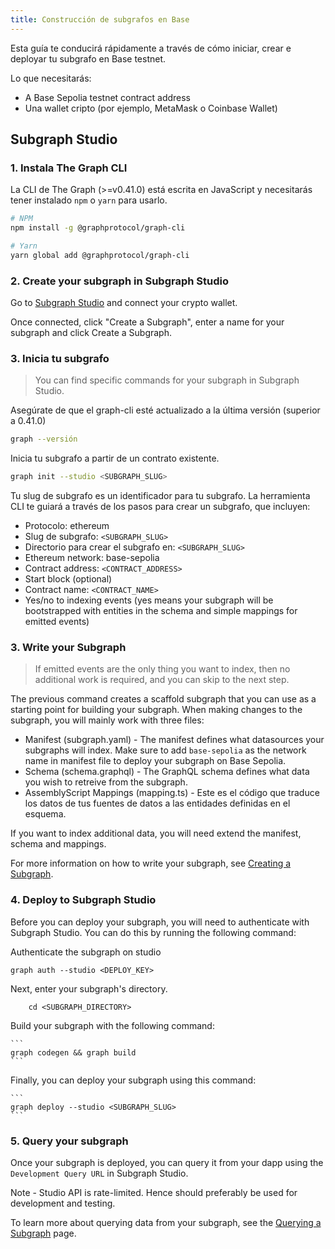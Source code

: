 ```yaml
---
title: Construcción de subgrafos en Base
---
```


Esta guía te conducirá rápidamente a través de cómo iniciar, crear e deployar tu subgrafo en Base testnet.

Lo que necesitarás:

- A Base Sepolia testnet contract address
- Una wallet cripto (por ejemplo, MetaMask o Coinbase Wallet)

## Subgraph Studio

### 1. Instala The Graph CLI

La CLI de The Graph (>=v0.41.0) está escrita en JavaScript y necesitarás tener instalado `npm` o `yarn` para usarlo.

```sh
# NPM
npm install -g @graphprotocol/graph-cli

# Yarn
yarn global add @graphprotocol/graph-cli
```

### 2. Create your subgraph in Subgraph Studio

Go to [Subgraph Studio](https://thegraph.com/studio/) and connect your crypto wallet.

Once connected, click "Create a Subgraph", enter a name for your subgraph and click Create a Subgraph.

### 3. Inicia tu subgrafo

> You can find specific commands for your subgraph in Subgraph Studio.

Asegúrate de que el graph-cli esté actualizado a la última versión (superior a 0.41.0)

```sh
graph --versión
```

Inicia tu subgrafo a partir de un contrato existente.

```sh
graph init --studio <SUBGRAPH_SLUG>
```

Tu slug de subgrafo es un identificador para tu subgrafo. La herramienta CLI te guiará a través de los pasos para crear un subgrafo, que incluyen:

- Protocolo: ethereum
- Slug de subgrafo: `<SUBGRAPH_SLUG>`
- Directorio para crear el subgrafo en: `<SUBGRAPH_SLUG>`
- Ethereum network: base-sepolia
- Contract address: `<CONTRACT_ADDRESS>`
- Start block (optional)
- Contract name: `<CONTRACT_NAME>`
- Yes/no to indexing events (yes means your subgraph will be bootstrapped with entities in the schema and simple mappings for emitted events)

### 3. Write your Subgraph

> If emitted events are the only thing you want to index, then no additional work is required, and you can skip to the next step.

The previous command creates a scaffold subgraph that you can use as a starting point for building your subgraph. When making changes to the subgraph, you will mainly work with three files:

- Manifest (subgraph.yaml) - The manifest defines what datasources your subgraphs will index. Make sure to add `base-sepolia` as the network name in manifest file to deploy your subgraph on Base Sepolia.
- Schema (schema.graphql) - The GraphQL schema defines what data you wish to retreive from the subgraph.
- AssemblyScript Mappings (mapping.ts) - Este es el código que traduce los datos de tus fuentes de datos a las entidades definidas en el esquema.

If you want to index additional data, you will need extend the manifest, schema and mappings.

For more information on how to write your subgraph, see [Creating a Subgraph](/developing/creating-a-subgraph).

### 4. Deploy to Subgraph Studio

Before you can deploy your subgraph, you will need to authenticate with Subgraph Studio. You can do this by running the following command:

Authenticate the subgraph on studio

```
graph auth --studio <DEPLOY_KEY>
```

Next, enter your subgraph's directory.

```
    cd <SUBGRAPH_DIRECTORY>
```

Build your subgraph with the following command:

````
```
graph codegen && graph build
```
````

Finally, you can deploy your subgraph using this command:

````
```
graph deploy --studio <SUBGRAPH_SLUG>
```
````

### 5. Query your subgraph

Once your subgraph is deployed, you can query it from your dapp using the `Development Query URL` in Subgraph Studio.

Note - Studio API is rate-limited. Hence should preferably be used for development and testing.

To learn more about querying data from your subgraph, see the [Querying a Subgraph](/querying/querying-the-graph) page.
